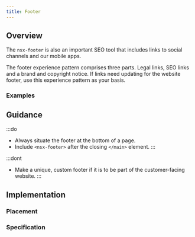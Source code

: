 ```yaml
---
title: Footer
---
```




## Overview

<CompDetails name={componentName} />

The `nsx-footer` is also an important SEO tool that includes links to social channels and our mobile apps.

The footer experience pattern comprises three parts. Legal links, SEO links and a brand and copyright notice. If links need updating for the website footer, use this experience pattern as your basis.

### Examples

<ExampleViewer type="standard" />

## Guidance

:::do
- Always situate the footer at the bottom of a page.
- Include `<nsx-footer>` after the closing `</main>` element.
:::

:::dont
- Make a unique, custom footer if it is to be part of the customer-facing website.
:::

## Implementation

### Placement

<Placement name={componentName} />

### Specification

<Specification name={componentName} />

